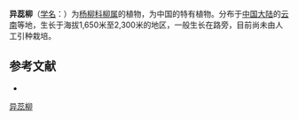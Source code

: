 {{Speciesbox
| name = 异蕊柳
| status = 
| status_system = 
| image =
| genus = Salix
| species = heteromera
| authority = Hand.-Mazz.
}}

'''异蕊柳'''（[[学名|学名]]：{{lang|la|''Salix heteromera''}}）为[[杨柳科|杨柳科]][[柳属|柳属]]的植物，为中国的特有植物。分布于[[中国大陆|中国大陆]]的[[云南|云南]]等地，生长于海拔1,650米至2,300米的地区，一般生长在路旁，目前尚未由人工引种栽培。

== 参考文献 ==
<div class="references-small">
* {{cite web| url =http://www.bioinfo.cn/db05/KmzwSpecies.php?action=view&id=19880| title =异蕊柳| work =《中国高等植物数据库全库》| publisher =中国科学院微生物研究所| author =昆明植物研究所| accessdate =2009-02-25| deadurl =yes| archiveurl =https://web.archive.org/web/20160305083323/http://www.bioinfo.cn/db05/KmzwSpecies.php?action=view&id=19880| archivedate =2016-03-05}}
</div>
{{Taxonbar|from=Q11066160}}

[[Category:柳属|异蕊柳]]


{{植物小作品}}